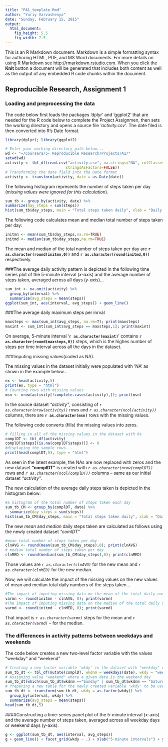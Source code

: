 ```yaml
---
title: "PA1_template.Rmd"
author: "Yuriy Varvashenya"
date: "Sunday, February 15, 2015"
output:
  html_document:
    fig_height: 5.5
    fig_width: 7.5
---
```


This is an R Markdown document. Markdown is a simple formatting syntax for authoring HTML, PDF, and MS Word documents. For more details on using R Markdown see <http://rmarkdown.rstudio.com>. When you click the **Knit** button a document will be generated that includes both content as well as the output of any embedded R code chunks within the document.

## Reproducible Research, Assignment 1

### Loading and preprocessing the data

The code below first loads the packages 'dplyr' and 'ggplot2' that are needed for the R code below to complete the Project Assignmen, then sets the working directory and opens a source file *'activity.csv'*. The date filed is then converted into R's Date format.

```r
library(dplyr); library(ggplot2)
```

```r
# Enter your working directory path below...
wd <- "~/Coursera/5- Reproducible Research/Projects/A1/"
setwd(wd)
activity <- tbl_df(read.csv("activity.csv", na.strings="NA", colClasses = NA, quote = "\"", 
                           stringsAsFactors=FALSE))
# Transforming the date field into the Date format
activity <- transform(activity, date = as.Date(date))
```

The following histogram represents the number of steps taken per day (*missing values were ignored for this calculation*).

```r
sum_tb <- group_by(activity, date) %>%
summarize(day_steps = sum(steps))
hist(sum_tb$day_steps, main = "Total steps taken daily", xlab = "Daily Steps", col = "green")
```

The following code calculates mean and median total number of steps taken per day:
```r
initmn <- mean(sum_tb$day_steps,na.rm=TRUE)
initmd <- median(sum_tb$day_steps,na.rm=TRUE)
```

The mean and median of the total number of steps taken per day are __`r as.character(round(initmn,0))`__ and __`r as.character(round(initmd,0))`__ respectively.


###The average daily activity pattern
is depicted in the following time series plot of the 5-minute interval (*x-axis*) and the average number of steps taken, averaged across all days (*y-axis*)...
```r
sum_int <- na.omit(activity) %>%
  group_by(interval) %>%
  summarize(avg_steps = mean(steps))
ggplot(sum_int, aes(interval, avg_steps)) + geom_line()
```


###The average daily maximum steps per inrval
```r
maxsteps <- max(sum_int$avg_steps, na.rm=T); print(maxsteps)
maxint <- sum_int[sum_int$avg_steps == maxsteps,1]; print(maxint)
```

On average, 5-minute interval '__`r as.character(maxint)`__' contains __`r as.character(round(maxsteps,0))`__ steps, which is the highes number of steps per time interval across all the days in the dataset.


###Imputing missing values(coded as NA).

The missing values in the dataset initially were populated with 'NA' as shown in the example below...

```r
ex <- head(activity,5)
print(ex, type = "html")
# Counting rows with missing values
msn <- nrow(activity[!complete.cases(activity),]); print(msn)
```

In the source dataset *"activity"*, consisting of *`r as.character(nrow(activity))`* rows and *`r as.character(ncol(activity))`* columns,  there are **`r as.character(msn)`** rows with the missing values. 

The following code converts (fills) the missing values into zeros.

```r
# filling in all of the missing values in the dataset with 0s
complDT <- tbl_df(activity)
complDT$steps[(is.na(complDT$steps))] <- 0
#displaying the sample rows...
print(head(complDT,5), type = "html")
```

As seen in the latest example, the NAs are now replaced with zeros and the new dataset **"complDT"** is created with *`r as.character(nrow(complDT))`* rows and *`r as.character(ncol(complDT))`* columns -- same as our initial dataset *"activity"*.

The new calculation of the average daily steps taken is depicted in the histogram below:

```r
#a histogram of the total number of steps taken each day
sum_tb_CM <- group_by(complDT, date) %>%
  summarize(day_steps = sum(steps)) 
hist(sum_tb_CM$day_steps, main = "Total steps taken daily", xlab = "Daily Steps", col = "green")
```

The new *mean* and *median* daily steps taken are calculated as follows using the newly created dataset *"comlDT"*

```r
#mean total number of steps taken per day
clnAVG <- round(mean(sum_tb_CM$day_steps),0); print(clnAVG)
# median total number of steps taken per day
clnMED <- round(median(sum_tb_CM$day_steps),0); print(clnMED)
```

Those values are *`r as.character(clnAVG)`* for the new mean and *`r as.character(clnMED)`*  for the new median.

Now, we will calculate the impact of the missing values on the new values of mean and median total daily numbers of the steps taken...

```r
#The impact of imputing missing data on the mean of the total daily number of steps
varmn <- round(initmn - clnAVG, 0); print(varmn)
#The impact of imputing missing data on the median of the total daily number of steps
varmd <- round(initmd - clnMED, 0); print(varmd)
```

That impact is *`r as.character(varmn)`* steps for the mean and *`r as.character(varmd)`* -- for the median.


### The differences in activity patterns between weekdays and weekends

The code below creates a new two-level factor variable  with the values "weekday" and "weekend" 

```r
# Creating a new factor variable 'wkdy' in the dataset with "weekday" values
sum_tb_dt <- tbl_df(mutate(complDT, wkdnm = weekdays(date), wkdy = "weekday"))
# Assigning value "weekend" where a given date is the weekend day
sum_tb_dt[which(sum_tb_dt$wkdnm =="Sunday" | sum_tb_dt$wkdnm == "Saturday"), c("wkdy")] <- "weekend"
# Preparing a new table for the newly created variable 'wkdy' to be used as a factor in the plot
sum_tb_dt <- transform(sum_tb_dt, wkdy = as.factor(wkdy)) %>%
  group_by(interval, wkdy) %>%
  summarize(avg_steps = mean(steps))
head(sum_tb_dt,5)
```

####Constructing a time-series panel plot 
of the 5-minute interval (x-axis) and the average number of steps taken, averaged across all weekday days or weekend days (y-axis).

```r
g <- ggplot(sum_tb_dt, aes(interval, avg_steps)) 
g + geom_line() + facet_grid(wkdy ~ .) + xlab("5-minute intervals") + ylab("AVG steps taken")
```


